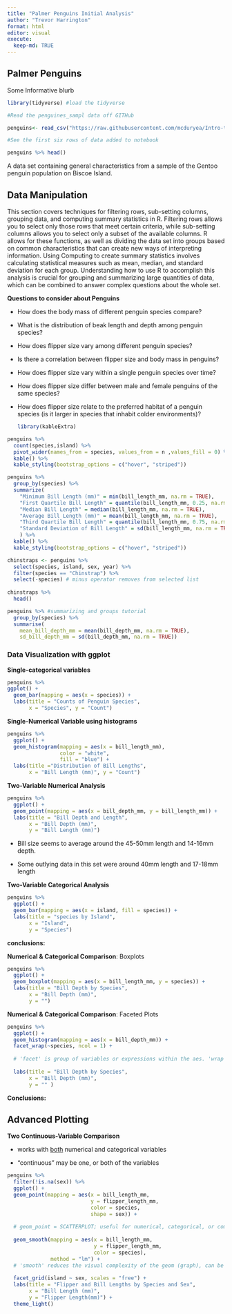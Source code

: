 ```yaml
---
title: "Palmer Penguins Initial Analysis"
author: "Trevor Harrington"
format: html
editor: visual
execute: 
  keep-md: TRUE
---
```


## Palmer Penguins

Some Informative blurb

```r
library(tidyverse) #load the tidyverse

#Read the penguines_sampl data off GITHub

penguins<- read_csv("https://raw.githubusercontent.com/mcduryea/Intro-to-Bioinformatics/main/data/penguins_samp1.csv")

#See the first six rows of data added to notebook

penguins %>% head()

```

A data set containing general characteristics from a sample of the Gentoo penguin population on Biscoe Island.

## Data Manipulation

This section covers techniques for filtering rows, sub-setting columns, grouping data, and computing summary statistics in R. Filtering rows allows you to select only those rows that meet certain criteria, while sub-setting columns allows you to select only a subset of the available columns. R allows for these functions, as well as dividing the data set into groups based on common characteristics that can create new ways of interpreting information. Using Computing to create summary statistics involves calculating statistical measures such as mean, median, and standard deviation for each group. Understanding how to use R to accomplish this analysis is crucial for grouping and summarizing large quantities of data, which can be combined to answer complex questions about the whole set.

**Questions to consider about Penguins**

-   How does the body mass of different penguin species compare?

-   What is the distribution of beak length and depth among penguin species?

-   How does flipper size vary among different penguin species?

-   Is there a correlation between flipper size and body mass in penguins?

-   How does flipper size vary within a single penguin species over time?

-   How does flipper size differ between male and female penguins of the same species?

-   How does flipper size relate to the preferred habitat of a penguin species (is it larger in species that inhabit colder environments)?

    ```r
    library(kableExtra)
    ```

```r
penguins %>% 
  count(species,island) %>% 
  pivot_wider(names_from = species, values_from = n ,values_fill = 0) %>%
  kable() %>%
  kable_styling(bootstrap_options = c("hover", "striped"))
```

```r
penguins %>%
  group_by(species) %>%
  summarize(
    "Minimum Bill Length (mm)" = min(bill_length_mm, na.rm = TRUE),
    "First Quartile Bill Length" = quantile(bill_length_mm, 0.25, na.rm = TRUE),
    "Median Bill Length" = median(bill_length_mm, na.rm = TRUE),
    "Average Bill Length (mm)" = mean(bill_length_mm, na.rm = TRUE),
    "Third Quartile Bill Length" = quantile(bill_length_mm, 0.75, na.rm = TRUE),
    "Standard Deviation of Bill Length" = sd(bill_length_mm, na.rm = TRUE)
    ) %>%
  kable() %>%
  kable_styling(bootstrap_options = c("hover", "striped"))
```

```r
chinstraps <- penguins %>%
  select(species, island, sex, year) %>%
  filter(species == "Chinstrap") %>%
  select(-species) # minus operator removes from selected list
  
chinstraps %>%
  head()

```

```r
penguins %>% #summarizing and groups tutorial
  group_by(species) %>%
  summarise(
    mean_bill_depth_mm = mean(bill_depth_mm, na.rm = TRUE),
    sd_bill_depth_mm = sd(bill_depth_mm, na.rm = TRUE))

```

### Data Visualization with ggplot

**Single-categorical variables**

```r
penguins %>%
ggplot() + 
  geom_bar(mapping = aes(x = species)) +
  labs(title = "Counts of Penguin Species",
       x = "Species", y = "Count")
```

**Single-Numerical Variable using histograms**

```r
penguins %>%
  ggplot() +
  geom_histogram(mapping = aes(x = bill_length_mm),
                 color = "white",
                 fill = "blue") +
  labs(title ="Distribution of Bill Lengths",
       x = "Bill Length (mm)", y = "Count")
```

**Two-Variable Numerical Analysis**

```r
penguins %>%
  ggplot() +
  geom_point(mapping = aes(x = bill_depth_mm, y = bill_length_mm)) +
  labs(title = "Bill Depth and Length",
       x = "Bill Depth (mm)",
       y = "Bill Length (mm)")

```

-   Bill size seems to average around the 45-50mm length and 14-16mm depth.

-   Some outlying data in this set were around 40mm length and 17-18mm length

**Two-Variable Categorical Analysis**

```r
penguins %>%
  ggplot() +
  geom_bar(mapping = aes(x = island, fill = species)) +
  labs(title = "species by Island",
       x = "Island",
       y = "Species")
```

**conclusions:**

**Numerical & Categorical Comparison**: Boxplots

```r
penguins %>%
  ggplot() + 
  geom_boxplot(mapping = aes(x = bill_length_mm, y = species)) +
  labs(title = "Bill Depth by Species",
       x = "Bill Depth (mm)",
       y = "")
```

**Numerical & Categorical Comparison**: Faceted Plots

```r
penguins %>%
  ggplot() +
  geom_histogram(mapping = aes(x = bill_depth_mm)) +
  facet_wrap(~species, ncol = 1) + 
  
  # 'facet' is group of variables or expressions within the aes. 'wrap' allows for alterations of the col (ncol) and line (nrow) 
  
  labs(title = "Bill Depth by Species",
       x = "Bill Depth (mm)",
       y = "" )
```

**Conclusions:**

## Advanced Plotting

**Two Continuous-Variable Comparison**

-   works with [both]{.underline} numerical and categorical variables

-   "continuous" may be one, or both of the variables

```r
penguins %>%
  filter(!is.na(sex)) %>%
  ggplot() +
  geom_point(mapping = aes(x = bill_length_mm, 
                           y = flipper_length_mm,
                           color = species,
                           shape = sex)) +
  
  # geom_point = SCATTERPLOT; useful for numerical, categorical, or combined comparisons. 
  
  geom_smooth(mapping = aes(x = bill_length_mm,
                            y = flipper_length_mm,
                            color = species),
              method = "lm") +
  # 'smooth' reduces the visual complexity of the geom (graph), can be altered in many different ways.
  
  facet_grid(island ~ sex, scales = "free") +
  labs(title = "Flipper and Bill Lengths by Species and Sex",
       x = "Bill Length (mm)",
       y = "Flipper Length(mm)") +
  theme_light()
```
